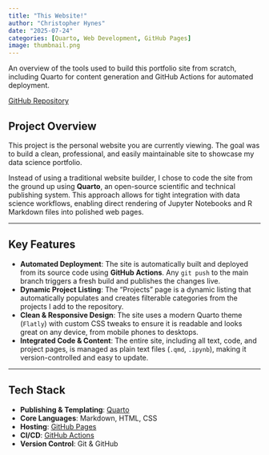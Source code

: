 ```yaml
---
title: "This Website!"
author: "Christopher Hynes"
date: "2025-07-24"
categories: [Quarto, Web Development, GitHub Pages]
image: thumbnail.png
---
```


An overview of the tools used to build this portfolio site from scratch, including Quarto for content generation and GitHub Actions for automated deployment.

<i class="fa-brands fa-github"></i> [GitHub Repository](https://github.com/hynesc/hynesc.github.io/)

## Project Overview

This project is the personal website you are currently viewing. The goal was to build a clean, professional, and easily maintainable site to showcase my data science portfolio.

Instead of using a traditional website builder, I chose to code the site from the ground up using **Quarto**, an open-source scientific and technical publishing system. This approach allows for tight integration with data science workflows, enabling direct rendering of Jupyter Notebooks and R Markdown files into polished web pages.

---

## Key Features

-   **Automated Deployment**: The site is automatically built and deployed from its source code using **GitHub Actions**. Any `git push` to the main branch triggers a fresh build and publishes the changes live.
-   **Dynamic Project Listing**: The "Projects" page is a dynamic listing that automatically populates and creates filterable categories from the projects I add to the repository.
-   **Clean & Responsive Design**: The site uses a modern Quarto theme (`Flatly`) with custom CSS tweaks to ensure it is readable and looks great on any device, from mobile phones to desktops.
-   **Integrated Code & Content**: The entire site, including all text, code, and project pages, is managed as plain text files (`.qmd`, `.ipynb`), making it version-controlled and easy to update.

---

## Tech Stack

-   **Publishing & Templating**: [Quarto](https://quarto.org/)
-   **Core Languages**: Markdown, HTML, CSS
-   **Hosting**: [GitHub Pages](https://pages.github.com/)
-   **CI/CD**: [GitHub Actions](https://github.com/features/actions)
-   **Version Control**: Git & GitHub
